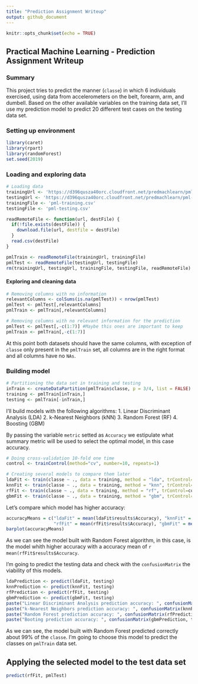 ```yaml
---
title: "Prediction Assignment Writeup"
output: github_document
---
```


```r
knitr::opts_chunk$set(echo = TRUE)
```

## Practical Machine Learning - Prediction Assignment Writeup

### Summary
This project tries to predict the manner (`classe`) in which 6 individuals exercised, using data from accelerometers on the belt, forearm, arm, and dumbell. Based on the other available variables on the training data set, I'll use my prediction model to predict 20 different test cases on the testing data set.

### Setting up environment
```r
library(caret)
library(rpart)
library(randomForest)
set.seed(2019)
```

### Loading and exploring data
```r
# Loading data
trainingUrl <- 'https://d396qusza40orc.cloudfront.net/predmachlearn/pml-training.csv'
testingUrl <- 'https://d396qusza40orc.cloudfront.net/predmachlearn/pml-testing.csv'
trainingFile <- 'pml-training.csv'
testingFile <- 'pml-testing.csv'

readRemoteFile <- function(url, destFile) {
  if(!file.exists(destFile)) {
    download.file(url, destfile = destFile)
  }
  read.csv(destFile)
}

pmlTrain <- readRemoteFile(trainingUrl, trainingFile)
pmlTest <- readRemoteFile(testingUrl, testingFile)
rm(trainingUrl, testingUrl, trainingFile, testingFile, readRemoteFile)
```
#### Exploring and cleaning data
```r
# Removing columns with no information
relevantColumns <- colSums(is.na(pmlTest)) < nrow(pmlTest)
pmlTest <- pmlTest[,relevantColumns]
pmlTrain <- pmlTrain[,relevantColumns]

# Removing columns with no relevant information for the prediction
pmlTest <- pmlTest[,-c(1:7)] #Maybe this ones are important to keep
pmlTrain <- pmlTrain[,-c(1:7)]
```
At this point both datasets should have the same columns, with exception of `classe` only present in the `pmlTrain` set, all columns are in the right format and all columns have no `NAs`.

### Building model
```r
# Partitioning the data set in training and testing
inTrain <- createDataPartition(pmlTrain$classe, p = 3/4, list = FALSE)
training <- pmlTrain[inTrain,]
testing <- pmlTrain[-inTrain,]
```

I'll build models with the following algorithms:
1. Linear Discriminant Analysis (LDA)
2. k-Nearest Neighbors (kNN)
3. Random Forest (RF)
4. Boosting (GBM)

By passing the variable `metric` setted as `Accuracy` we estipulate what summary metric will be used to select the optimal model, in this case accuracy. 
```r
# Doing cross-validation 10-fold one time
control <- trainControl(method="cv", number=10, repeats=1)

# Creating several models to compare them later
ldaFit <- train(classe ~ ., data = training, method = "lda", trControl=control, metric = "Accuracy")
knnFit <- train(classe ~ ., data = training, method = "knn", trControl=control, metric = "Accuracy")
rfFit <- train(classe ~ ., data = training, method = "rf", trControl=control, metric = "Accuracy")
gbmFit <- train(classe ~ ., data = training, method = "gbm", trControl=control, metric = "Accuracy")
```

Let's compare which model has higher accuracy:
```r
accuracyMeans = c("ldaFit" = mean(ldaFit$results$Accuracy), "knnFit" = mean(knnFit$results$Accuracy),
                  "rfFit" = mean(rfFit$results$Accuracy), "gbmFit" = mean(gbmFit$results$Accuracy))
barplot(accuracyMeans)
```

As we can see the model built with Random Forest algorithm, in this case, is the model whith higher accuracy with a accuracy mean of `r mean(rfFit$results$Accuracy`.

I'm going to predict the testing data and check with the `confusionMatrix` the viability of this models.
```r
ldaPrediction <- predict(ldaFit, testing)
knnPrediction <- predict(knnFit, testing)
rfPrediction <- predict(rfFit, testing)
gbmPrediction <- predict(gbmFit, testing)
paste("Linear Discriminant Analysis prediction accuracy: ", confusionMatrix(ldaPrediction, testing$classe)$overall[1])
paste("k-Nearest Neighbors prediction accuracy: ", confusionMatrix(knnPrediction, testing$classe)$overall[1])
paste("Random Forest prediction accuracy: ", confusionMatrix(rfPrediction, testing$classe)$overall[1])
paste("Booting prediction accuracy: ", confusionMatrix(gbmPrediction, testing$classe)$overall[1])
```

As we can see, the model built with Random Forest predicted correctly about 99% of the `classe`. I'm going to choose this model to predict the classes on `pmlTrain` data set.

## Applying the selected model to the test data set
```r
predict(rfFit, pmlTest)
```